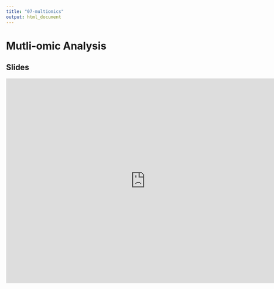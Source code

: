 ```yaml
---
title: "07-multiomics"
output: html_document
---
```


# Mutli-omic Analysis

## Slides

<iframe src="https://docs.google.com/presentation/d/e/2PACX-1vSuUzTSVmI5ntxEzaumz8u_OY7meQGy2p7Sz5zWu4TbIDg_Je0pb61OyX7mjVy6dg/embed?start=false&loop=false&delayms=3000" frameborder="0" width="760" height="560" allowfullscreen="true" mozallowfullscreen="true" webkitallowfullscreen="true"></iframe>